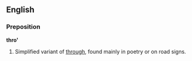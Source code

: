 ==English==

===Preposition===
'''thro'  '''

# Simplified variant of [[through]], found mainly in poetry or on road signs.